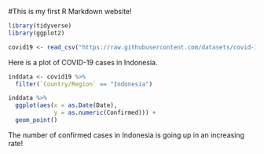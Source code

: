 
#This is my first R Markdown website!

```{r setup, include=FALSE}
library(tidyverse)
library(ggplot2)
```

```{r read-data, include=FALSE}
covid19 <- read_csv("https://raw.githubusercontent.com/datasets/covid-19/master/data/time-series-19-covid-combined.csv")
```

Here is a plot of COVID-19 cases in Indonesia.

```{r filter-data, include=FALSE}
inddata <- covid19 %>%
  filter(`Country/Region` == "Indonesia") 
```

```{r creating-plot, echo=FALSE, warning=FALSE, message=FALSE}
inddata %>%
  ggplot(aes(x = as.Date(Date),
             y = as.numeric(Confirmed))) +
  geom_point()
```
The number of confirmed cases in Indonesia is going up in an increasing rate!


